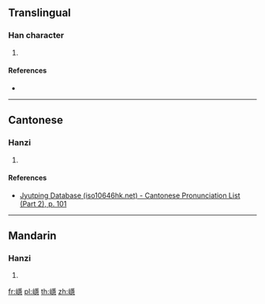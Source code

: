==Translingual==

===Han character===
{{Han char|rn=46|rad=山|as=14|sn=17|four=|canj=UBMP|ids=⿰山⿳⿱爫工彐心}}

# {{defn|Han|sort=山14}}

====References====
* {{Han ref|kx=0321.330|dkj=08568|dj=0622.060|hdz=10802.220|uh=5DBE|ud=23998}}

----

==Cantonese==

===Hanzi===
{{yue-hanzi|jyut=[[jan2]]|y=yan2}}

# {{defn|lang=yue|sort=山14}}

====References====
* [http://www.iso10646hk.net/jp/document/download.jsp Jyutping Database (iso10646hk.net) - Cantonese Pronunciation List (Part 2), p. 101]

----

==Mandarin==

===Hanzi===
{{cmn-hanzi|pin=[[yǐn]] ([[yin3]])|wg=yin<sup>3</sup>}}

# {{defn|lang=cmn|sort=山14}}

[[fr:嶾]]
[[pl:嶾]]
[[th:嶾]]
[[zh:嶾]]